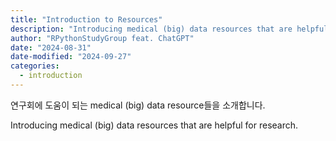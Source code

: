 ```yaml
---
title: "Introduction to Resources"
description: "Introducing medical (big) data resources that are helpful for research"
author: "RPythonStudyGroup feat. ChatGPT"
date: "2024-08-31"
date-modified: "2024-09-27"
categories:
  - introduction
---
```



::: {.content-visible when-profile="ko"}
연구회에 도움이 되는 medical (big) data resource들을 소개합니다.
:::

::: {.content-visible when-profile="en"}
Introducing medical (big) data resources that are helpful for research.
:::